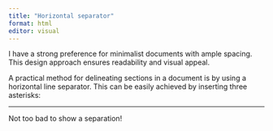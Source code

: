 ```yaml
---
title: "Horizontal separator"
format: html
editor: visual
---
```


I have a strong preference for minimalist documents with ample spacing. This design approach ensures readability and visual appeal.

A practical method for delineating sections in a document is by using a horizontal line separator. This can be easily achieved by inserting three asterisks:

------------------------------------------------------------------------

Not too bad to show a separation!
